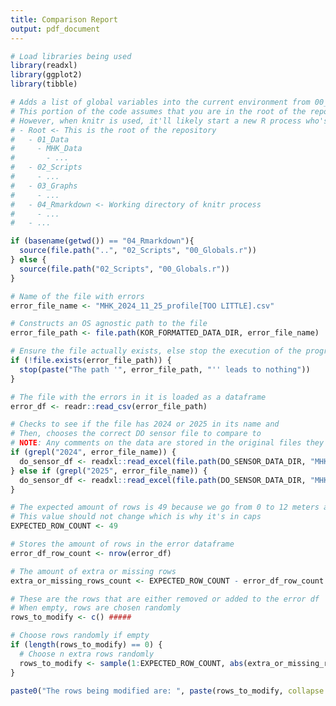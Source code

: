 ```yaml
---
title: Comparison Report
output: pdf_document
---
```

<!-- 
    This file is used to make it easier to resolve issues of accidentally collecting too few or too much data with the Sonde
-->

<!-- This chunk handles a bunch of pre-processing and won't display anything -->
```r
# Load libraries being used
library(readxl)
library(ggplot2)
library(tibble)

# Adds a list of global variables into the current environment from 00_Globals.r
# This portion of the code assumes that you are in the root of the repository
# However, when knitr is used, it'll likely start a new R process who's working directory is the folder of current file
# - Root <- This is the root of the repository
#   - 01_Data
#     - MHK_Data
#       - ...
#   - 02_Scripts
#     - ...
#   - 03_Graphs
#     - ...
#   - 04_Rmarkdown <- Working directory of knitr process
#     - ...
#   - ...

if (basename(getwd()) == "04_Rmarkdown"){
  source(file.path("..", "02_Scripts", "00_Globals.r"))
} else {
  source(file.path("02_Scripts", "00_Globals.r"))
}

# Name of the file with errors
error_file_name <- "MHK_2024_11_25_profile[TOO LITTLE].csv"

# Constructs an OS agnostic path to the file
error_file_path <- file.path(KOR_FORMATTED_DATA_DIR, error_file_name)

# Ensure the file actually exists, else stop the execution of the program
if (!file.exists(error_file_path)) {
  stop(paste("The path '", error_file_path, "'' leads to nothing"))
}

# The file with the errors in it is loaded as a dataframe
error_df <- readr::read_csv(error_file_path)

# Checks to see if the file has 2024 or 2025 in its name and
# Then, chooses the correct DO sensor file to compare to
# NOTE: Any comments on the data are stored in the original files they came from (Minnewaska_FieldDataYYYY.xlsx)
if (grepl("2024", error_file_name)) {
  do_sensor_df <- readxl::read_excel(file.path(DO_SENSOR_DATA_DIR, "MHK_2024_DOSensor.xlsx"))
} else if (grepl("2025", error_file_name)) {
  do_sensor_df <- readxl::read_excel(file.path(DO_SENSOR_DATA_DIR, "MHK_2025_DOSensor.xlsx"))
}
```

<!-- Begin the stuff that should be edited by the user -->
<!-- Every line with 5 #'s should be edited if desired -->

```r
# The expected amount of rows is 49 because we go from 0 to 12 meters and count every 0.25 meters
# This value should not change which is why it's in caps
EXPECTED_ROW_COUNT <- 49

# Stores the amount of rows in the error dataframe
error_df_row_count <- nrow(error_df)

# The amount of extra or missing rows
extra_or_missing_rows_count <- EXPECTED_ROW_COUNT - error_df_row_count

# These are the rows that are either removed or added to the error df
# When empty, rows are chosen randomly
rows_to_modify <- c() #####

# Choose rows randomly if empty
if (length(rows_to_modify) == 0) {
  # Choose n extra rows randomly
  rows_to_modify <- sample(1:EXPECTED_ROW_COUNT, abs(extra_or_missing_rows_count))
}
```

<!-- Show the rows being modified -->

```r
paste0("The rows being modified are: ", paste(rows_to_modify, collapse = ", "))
```